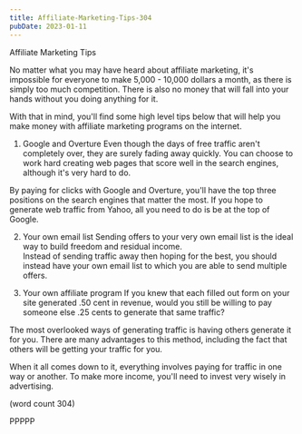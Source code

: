 ```yaml
---
title: Affiliate-Marketing-Tips-304
pubDate: 2023-01-11
---
```


Affiliate Marketing Tips

No matter what you may have heard about affiliate
marketing, it's impossible for everyone to make
5,000 - 10,000 dollars a month, as there is simply
too much competition.  There is also no money that
will fall into your hands without you doing anything
for it.

With that in mind, you'll find some high level tips
below that will help you make money with affiliate
marketing programs on the internet.

1.  Google and Overture
Even though the days of free traffic aren't completely
over, they are surely fading away quickly.  You can
choose to work hard creating web pages that score
well in the search engines, although it's very hard 
to do.

By paying for clicks with Google and Overture, you'll
have the top three positions on the search engines 
that matter the most.  If you hope to generate web
traffic from Yahoo, all you need to do is be at the
top of Google.

2.  Your own email list
Sending offers to your very own email list is the 
ideal way to build freedom and residual income.  
Instead of sending traffic away then hoping for 
the best, you should instead have your own email 
list to which you are able to send multiple offers.

3.  Your own affiliate program
If you knew that each filled out form on your site
generated .50 cent in revenue, would you still be 
willing to pay someone else .25 cents to generate
that same traffic?

The most overlooked ways of generating traffic is
having others generate it for you.  There are many
advantages to this method, including the fact that
others will be getting your traffic for you.

When it all comes down to it, everything involves
paying for traffic in one way or another.  To 
make more income, you'll need to invest very
wisely in advertising.

(word count 304)

PPPPP